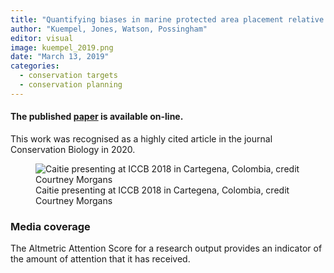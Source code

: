 ```yaml
---
title: "Quantifying biases in marine protected area placement relative to abatable threats"
author: "Kuempel, Jones, Watson, Possingham"
editor: visual
image: kuempel_2019.png
date: "March 13, 2019"
categories:
  - conservation targets
  - conservation planning
---
```


#### The published [paper](https://conbio.onlinelibrary.wiley.com/doi/full/10.1111/cobi.13340) is available on-line.

This work was recognised as a highly cited article in the journal Conservation Biology in 2020.

![Caitie presenting at ICCB 2018 in Cartegena, Colombia, credit Courtney Morgans](kuempel_2019.png)

### Media coverage

The Altmetric Attention Score for a research output provides an indicator of the amount of attention that it has received.

```{=html}
<script type="text/javascript" src="https://d1bxh8uas1mnw7.cloudfront.net/assets/embed.js"></script>
```
::: {.altmetric-embed data-badge-type="medium-donut" data-badge-details="right" data-doi="10.1111/cobi.13340"}
:::
